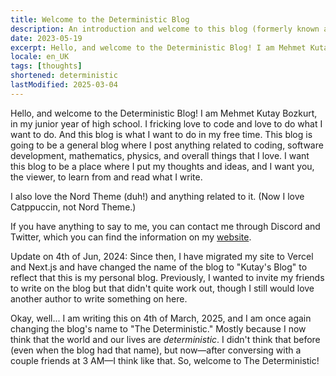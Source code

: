 ```yaml
---
title: Welcome to the Deterministic Blog
description: An introduction and welcome to this blog (formerly known as the Deterministic Blog) by Kutay Bozkurt.
date: 2023-05-19
excerpt: Hello, and welcome to the Deterministic Blog! I am Mehmet Kutay Bozkurt, in my junior year of high school. I fricking love to code and love to do what I want to do. And this blog is what I want to do in my free time. This blog is going to be a general blog where I post anything related to coding, software development, mathematics, physics, and overall things that I love. I want this blog to be a place where I put my thoughts and ideas, and I want you, the viewer, to learn from and read what I write.
locale: en_UK
tags: [thoughts]
shortened: deterministic
lastModified: 2025-03-04
---
```

Hello, and welcome to the Deterministic Blog! I am Mehmet Kutay Bozkurt, in my junior year of high school. 
I fricking love to code and love to do what I want to do. And this blog is what I want to do in my free time. 
This blog is going to be a general blog where I post anything related to coding, software development, 
mathematics, physics, and overall things that I love. I want this blog to be a place where I put my 
thoughts and ideas, and I want you, the viewer, to learn from and read what I write.

I also love the Nord Theme (duh!) and anything related to it. (Now I love Catppuccin, not Nord Theme.)

If you have anything to say to me, you can contact me through Discord and Twitter, which you can find 
the information on my [website](https://www.mkutay.dev).

Update on 4th of Jun, 2024: Since then, I have migrated my site to Vercel and Next.js and have changed the
name of the blog to "Kutay's Blog" to reflect that this is my personal blog. Previously, I wanted to invite my
friends to write on the blog but that didn't quite work out, though I still would love another author to write
something on here.

Okay, well... I am writing this on 4th of March, 2025, and I am once again changing the blog's name to "The Deterministic."
Mostly because I now think that the world and our lives are *deterministic*. I didn't think that before (even when the blog
had that name), but now—after conversing with a couple friends at 3 AM—I think like that. So, welcome to The Deterministic!